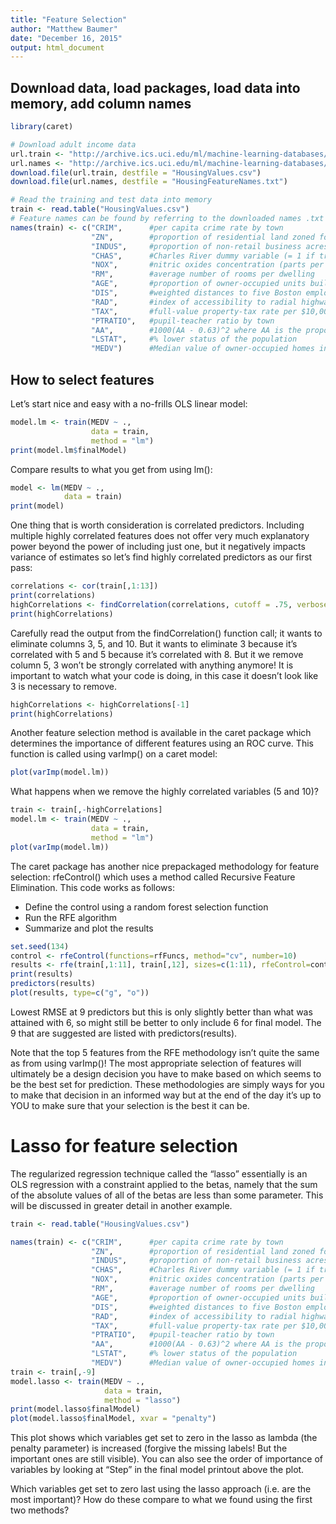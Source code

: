 ```yaml
---
title: "Feature Selection"
author: "Matthew Baumer"
date: "December 16, 2015"
output: html_document
---
```

## Download data, load packages, load data into memory, add column names
```r
library(caret)

# Download adult income data
url.train <- "http://archive.ics.uci.edu/ml/machine-learning-databases/housing/housing.data"
url.names <- "http://archive.ics.uci.edu/ml/machine-learning-databases/housing/housing.names"
download.file(url.train, destfile = "HousingValues.csv")
download.file(url.names, destfile = "HousingFeatureNames.txt")

# Read the training and test data into memory
train <- read.table("HousingValues.csv")
# Feature names can be found by referring to the downloaded names .txt file above
names(train) <- c("CRIM",      #per capita crime rate by town
                  "ZN",        #proportion of residential land zoned for lots over 25,000 sq.ft.
                  "INDUS",     #proportion of non-retail business acres per town
                  "CHAS",      #Charles River dummy variable (= 1 if tract bounds river; 0 otherwise)
                  "NOX",       #nitric oxides concentration (parts per 10 million)
                  "RM",        #average number of rooms per dwelling
                  "AGE",       #proportion of owner-occupied units built prior to 1940
                  "DIS",       #weighted distances to five Boston employment centres
                  "RAD",       #index of accessibility to radial highways
                  "TAX",       #full-value property-tax rate per $10,000
                  "PTRATIO",   #pupil-teacher ratio by town
                  "AA",        #1000(AA - 0.63)^2 where AA is the proportion of African Americans by town
                  "LSTAT",     #% lower status of the population
                  "MEDV")      #Median value of owner-occupied homes in $1000's
```
## How to select features

Let's start nice and easy with a no-frills OLS linear model:
```r
model.lm <- train(MEDV ~ .,
                  data = train,
                  method = "lm")
print(model.lm$finalModel)
```

Compare results to what you get from using lm():

```r
model <- lm(MEDV ~ .,
            data = train)
print(model)
```

One thing that is worth consideration is correlated predictors. Including multiple highly correlated features does not offer very much explanatory power beyond the power of including just one, but it negatively impacts variance of estimates so let's find highly correlated predictors as our first pass:

```r
correlations <- cor(train[,1:13])
print(correlations)
highCorrelations <- findCorrelation(correlations, cutoff = .75, verbose = TRUE)
print(highCorrelations)
```

Carefully read the output from the findCorrelation() function call; it wants to eliminate columns 3, 5, and 10. But it wants to eliminate 3 because it's correlated with 5 and 5 because it's correlated with 8. But it we remove column 5, 3 won't be strongly correlated with anything anymore! It is important to watch what your code is doing, in this case it doesn't look like 3 is necessary to remove.
```r
highCorrelations <- highCorrelations[-1]
print(highCorrelations)
```

Another feature selection method is available in the caret package which determines the importance of different features using an ROC curve. This function is called using varImp() on a caret model:

```r
plot(varImp(model.lm))
```

What happens when we remove the highly correlated variables (5 and 10)?

```r
train <- train[,-highCorrelations]
model.lm <- train(MEDV ~ .,
                  data = train,
                  method = "lm")
plot(varImp(model.lm))
```

The caret package has another nice prepackaged methodology for feature selection: rfeControl() which uses a method called Recursive Feature Elimination. This code works as follows: 

* Define the control using a random forest selection function
* Run the RFE algorithm
* Summarize and plot the results

```r
set.seed(134)
control <- rfeControl(functions=rfFuncs, method="cv", number=10)
results <- rfe(train[,1:11], train[,12], sizes=c(1:11), rfeControl=control)
print(results)
predictors(results)
plot(results, type=c("g", "o"))
```

Lowest RMSE at 9 predictors but this is only slightly better than what was attained with 6, so might still be better to only include 6 for final model. The 9 that are suggested are listed with predictors(results).

Note that the top 5 features from the RFE methodology isn't quite the same as from using varImp()! The most appropriate selection of features will ultimately be a design decision you have to make based on which seems to be the best set for prediction. These methodologies are simply ways for you to make that decision in an informed way but at the end of the day it's up to YOU to make sure that your selection is the best it can be.

# Lasso for feature selection

The regularized regression technique called the "lasso" essentially is an OLS regression with a constraint applied to the betas, namely that the sum of the absolute values of all of the betas are less than some parameter. This will be discussed in greater detail in another example.

```r
train <- read.table("HousingValues.csv")

names(train) <- c("CRIM",      #per capita crime rate by town
                  "ZN",        #proportion of residential land zoned for lots over 25,000 sq.ft.
                  "INDUS",     #proportion of non-retail business acres per town
                  "CHAS",      #Charles River dummy variable (= 1 if tract bounds river; 0 otherwise)
                  "NOX",       #nitric oxides concentration (parts per 10 million)
                  "RM",        #average number of rooms per dwelling
                  "AGE",       #proportion of owner-occupied units built prior to 1940
                  "DIS",       #weighted distances to five Boston employment centres
                  "RAD",       #index of accessibility to radial highways
                  "TAX",       #full-value property-tax rate per $10,000
                  "PTRATIO",   #pupil-teacher ratio by town
                  "AA",        #1000(AA - 0.63)^2 where AA is the proportion of African Americans by town
                  "LSTAT",     #% lower status of the population
                  "MEDV")      #Median value of owner-occupied homes in $1000's
train <- train[,-9]
model.lasso <- train(MEDV ~ .,
                     data = train,
                     method = "lasso")
print(model.lasso$finalModel)
plot(model.lasso$finalModel, xvar = "penalty")
```

This plot shows which variables get set to zero in the lasso as lambda (the penalty parameter) is increased (forgive the missing labels! But the important ones are still visible). You can also see the order of importance of variables by looking at "Step" in the final model printout above the plot.

Which variables get set to zero last using the lasso approach (i.e. are the most important)? How do these compare to what we found using the first two methods?
